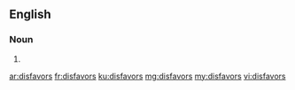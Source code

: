 ==English==

===Noun===
{{head|en|plural}}

# {{plural of|disfavor|lang=en|nocat=1}}

[[ar:disfavors]]
[[fr:disfavors]]
[[ku:disfavors]]
[[mg:disfavors]]
[[my:disfavors]]
[[vi:disfavors]]